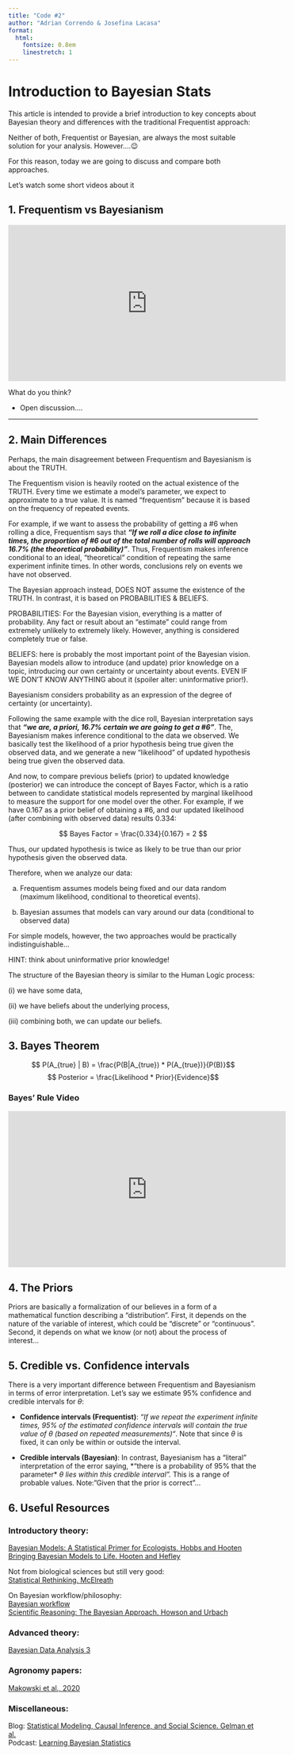 ```yaml
---
title: "Code #2"
author: "Adrian Correndo & Josefina Lacasa"
format:
  html:
    fontsize: 0.8em
    linestretch: 1
---
```


# Introduction to Bayesian Stats

This article is intended to provide a brief introduction to key concepts about Bayesian theory and differences with the traditional Frequentist approach:

::: callout-important
Neither of both, Frequentist or Bayesian, are always the most suitable solution for your analysis. However....😉
:::

For this reason, today we are going to discuss and compare both approaches.

Let's watch some short videos about it

## 1. Frequentism vs Bayesianism

::: {align="center"}
<iframe width="560" height="315" src="https://www.youtube.com/embed/tsuJM_bHSgA" frameborder="0" allowfullscreen>

</iframe>
:::

What do you think?

-   Open discussion....

------------------------------------------------------------------------

## 2. Main Differences

Perhaps, the main disagreement between Frequentism and Bayesianism is about the TRUTH.

The Frequentism vision is heavily rooted on the actual existence of the TRUTH. Every time we estimate a model's parameter, we expect to approximate to a true value. It is named "frequentism" because it is based on the frequency of repeated events.

For example, if we want to assess the probability of getting a #6 when rolling a dice, Frequentism says that ***"If we roll a dice close to infinite times, the proportion of #6 out of the total number of rolls will approach 16.7% (the theoretical probability)"***. Thus, Frequentism makes inference conditional to an ideal, "theoretical" condition of repeating the same experiment infinite times. In other words, conclusions rely on events we have not observed.

The Bayesian approach instead, DOES NOT assume the existence of the TRUTH. In contrast, it is based on PROBABILITIES & BELIEFS.

PROBABILITIES: For the Bayesian vision, everything is a matter of probability. Any fact or result about an "estimate" could range from extremely unlikely to extremely likely. However, anything is considered completely true or false.

BELIEFS: here is probably the most important point of the Bayesian vision. Bayesian models allow to introduce (and update) prior knowledge on a topic, introducing our own certainty or uncertainty about events. EVEN IF WE DON'T KNOW ANYTHING about it (spoiler alter: uninformative prior!).

Bayesianism considers probability as an expression of the degree of certainty (or uncertainty).

Following the same example with the dice roll, Bayesian interpretation says that ***"we are, a priori, 16.7% certain we are going to get a #6"***. The, Bayesianism makes inference conditional to the data we observed. We basically test the likelihood of a prior hypothesis being true given the observed data, and we generate a new "likelihood" of updated hypothesis being true given the observed data.

And now, to compare previous beliefs (prior) to updated knowledge (posterior) we can introduce the concept of Bayes Factor, which is a ratio between to candidate statistical models represented by marginal likelihood to measure the support for one model over the other. For example, if we have 0.167 as a prior belief of obtaining a #6, and our updated likelihood (after combining with observed data) results 0.334:

$$
Bayes Factor = \frac{0.334}{0.167} = 2
$$

Thus, our updated hypothesis is twice as likely to be true than our prior hypothesis given the observed data.

Therefore, when we analyze our data:

a.  Frequentism assumes models being fixed and our data random (maximum likelihood, conditional to theoretical events).

b.  Bayesian assumes that models can vary around our data (conditional to observed data)

::: callout-tip
For simple models, however, the two approaches would be practically indistinguishable...

HINT: think about uninformative prior knowledge!
:::

::: callout-note
The structure of the Bayesian theory is similar to the Human Logic process:

\(i\) we have some data,

\(ii\) we have beliefs about the underlying process,

\(iii\) combining both, we can update our beliefs.
:::

## 3. Bayes Theorem

$$ P(A_{true} | B)  = \frac{P(B|A_{true}) * P(A_{true})}{P(B)}$$ $$ Posterior  = \frac{Likelihood * Prior}{Evidence}$$

### Bayes' Rule Video

::: {align="center"}
<iframe width="560" height="315" src="https://www.youtube.com/embed/HZGCoVF3YvM" frameborder="0" allowfullscreen>

</iframe>
:::

## 4. The Priors

Priors are basically a formalization of our believes in a form of a mathematical function describing a "distribution". First, it depends on the nature of the variable of interest, which could be "discrete" or "continuous". Second, it depends on what we know (or not) about the process of interest...

## 5. Credible vs. Confidence intervals

There is a very important difference between Frequentism and Bayesianism in terms of error interpretation. Let's say we estimate 95% confidence and credible intervals for $\theta$:

-   **Confidence intervals (Frequentist)**: *"If we repeat the experiment infinite times, 95% of the estimated confidence intervals will contain the true value of* $\theta$ *(based on repeated measurements)"*. Note that since $\theta$ is fixed, it can only be within or outside the interval.

-   **Credible intervals (Bayesian)**: In contrast, Bayesianism has a "literal" interpretation of the error saying, *"there is a probability of 95% that the parameter* $\theta$ *lies within this credible interval".* This is a range of probable values. Note: "Given that the prior is correct"...\

## 6. Useful Resources

### Introductory theory:

[Bayesian Models: A Statistical Primer for Ecologists. Hobbs and Hooten](https://www.amazon.com/Bayesian-Models-Statistical-Primer-Ecologists/dp/0691159289/ref=sr_1_1?crid=1VQO8V1SDDIDA&keywords=hooten+hobbs&qid=1662992043&sprefix=hooten+hobbs%2Caps%2C84&sr=8-1)\
[Bringing Bayesian Models to Life. Hooten and Hefley](https://www.amazon.com/Bringing-Bayesian-Chapman-Environmental-Statistics/dp/0367198487/ref=sr_1_1?crid=1UURRINAB9C1X&keywords=bringing+bayesian+models+to+life&qid=1662992123&sprefix=bringing+bayesian+models+to+life%2Caps%2C80&sr=8-1&ufe=app_do%3Aamzn1.fos.006c50ae-5d4c-4777-9bc0-4513d670b6bc)

Not from biological sciences but still very good:\
[Statistical Rethinking. McElreath](https://civil.colorado.edu/~balajir/CVEN6833/bayes-resources/RM-StatRethink-Bayes.pdf)

On Bayesian workflow/philosophy:\
[Bayesian workflow](https://arxiv.org/abs/2011.01808)\
[Scientific Reasoning: The Bayesian Approach. Howson and Urbach](https://www.amazon.com/Scientific-Reasoning-Bayesian-Colin-Howson/dp/081269578X)

### Advanced theory:

[Bayesian Data Analysis 3](https://www.amazon.com/Bayesian-Analysis-Chapman-Statistical-Science/dp/1439840954/ref=sr_1_1?keywords=bayesian+data+analysis+3rd+edition&qid=1662991976&sprefix=bayesian+data+analysis+%2Caps%2C97&sr=8-1)

### Agronomy papers:

[Makowski et al., 2020](https://doi.org/10.1016/j.eja.2020.126076)

### Miscellaneous:

Blog: [Statistical Modeling, Causal Inference, and Social Science. Gelman et al.](https://statmodeling.stat.columbia.edu/)\
Podcast: [Learning Bayesian Statistics](https://open.spotify.com/show/7HYN0pLjob4d8RiwKTvLUa?si=57a30c99d436491a)
